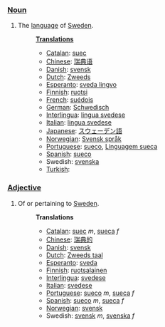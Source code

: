 ===[[Noun]]===
# The [[language]] of [[w:Sweden|Sweden]].
#:'''[[Translation]]s'''
#:*[[Catalan]]: [[suec]]
#:*[[Chinese]]: [[瑞典语]]
#:*[[Danish]]: [[svensk]]
#:*[[Dutch]]: [[Zweeds]]
#:*[[Esperanto]]: [[sveda lingvo]]
#:*[[Finnish]]: [[ruotsi]]
#:*[[French]]: [[suédois]]
#:*[[German]]: [[Schwedisch]]
#:*[[Interlingua]]: [[lingua svedese]]
#:*[[Italian]]: [[lingua svedese]]
#:*[[Japanese]]: [[スウェーデン語]]
#:*[[Norwegian]]: [[Svensk språk]]
#:*[[Portuguese]]: [[sueco]], [[Linguagem sueca]]
#:*[[Spanish]]: [[sueco]]
#:*Swedish: [[svenska]]
#:*[[Turkish]]: [[]]

===[[Adjective]]===
# Of or pertaining to [[Sweden]].
#:'''Translations'''
#:*[[Catalan]]: [[suec]] ''m'', [[sueca]] ''f''
#:*[[Chinese]]: [[瑞典的]]
#:*[[Danish]]: [[svensk]]
#:*[[Dutch]]: [[Zweeds taal]]
#:*[[Esperanto]]: [[sveda]]
#:*[[Finnish]]: [[ruotsalainen]]
#:*[[Interlingua]]: [[svedese]]
#:*[[Italian]]: [[svedese]]
#:*[[Portuguese]]: [[sueco]] ''m'', [[sueca]] ''f''
#:*[[Spanish]]: [[sueco]] ''m'', [[sueca]] ''f''
#:*[[Norwegian]]: [[svensk]]
#:*Swedish: [[svensk]] ''m'', [[svenska]] ''f''
